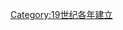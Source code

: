 {{estcat|189|8|1889|1900}}
{{Commons cat|1898 establishments}}

[[Category:19世纪各年建立|Category:19世纪各年建立]]